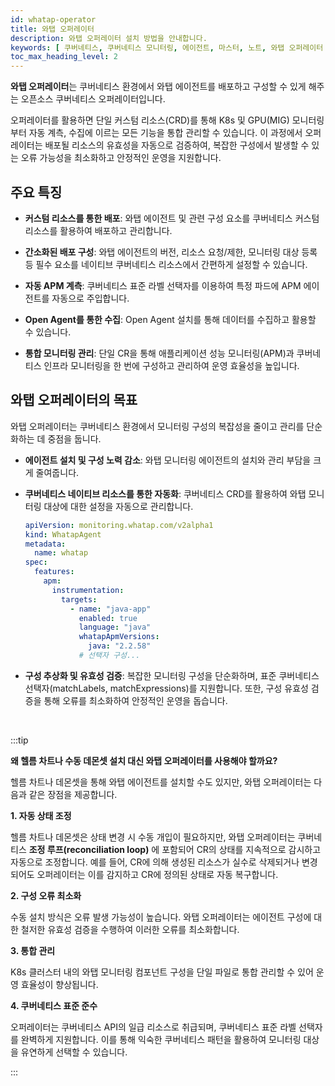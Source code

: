 ```yaml
---
id: whatap-operator
title: 와탭 오퍼레이터
description: 와탭 오퍼레이터 설치 방법을 안내합니다.
keywords: [ 쿠버네티스, 쿠버네티스 모니터링, 에이전트, 마스터, 노트, 와탭 오퍼레이터 설치 ]
toc_max_heading_level: 2
---
```


**와탭 오퍼레이터**는 쿠버네티스 환경에서 와탭 에이전트를 배포하고 구성할 수 있게 해주는 오픈소스 쿠버네티스 오퍼레이터입니다.

오퍼레이터를 활용하면 단일 커스텀 리소스(CRD)를 통해 K8s 및 GPU(MIG) 모니터링부터 자동 계측, <Cmdname sid="openmetrics" className="uitext" /> 수집에 이르는 모든 기능을 통합 관리할 수 있습니다. 이 과정에서 오퍼레이터는 배포될 리소스의 유효성을 자동으로 검증하여, 복잡한 구성에서 발생할 수 있는 오류 가능성을 최소화하고 안정적인 운영을 지원합니다.

## 주요 특징

* **커스텀 리소스를 통한 배포**: 와탭 에이전트 및 관련 구성 요소를 쿠버네티스 커스텀 리소스를 활용하여 배포하고 관리합니다.

* **간소화된 배포 구성**: 와탭 에이전트의 버전, 리소스 요청/제한, 모니터링 대상 등록 등 필수 요소를 네이티브 쿠버네티스 리소스에서 간편하게 설정할 수 있습니다.

* **자동 APM 계측**: 쿠버네티스 표준 라벨 선택자를 이용하여 특정 파드에 APM 에이전트를 자동으로 주입합니다.

* **Open Agent를 통한 <Cmdname sid="openmetrics" className="uitext" /> 수집**: Open Agent 설치를 통해 <Cmdname sid="openmetrics" className="uitext" /> 데이터를 수집하고 활용할 수 있습니다.

* **통합 모니터링 관리**: 단일 CR을 통해 애플리케이션 성능 모니터링(APM)과 쿠버네티스 인프라 모니터링을 한 번에 구성하고 관리하여 운영 효율성을 높입니다.

## **와탭 오퍼레이터의 목표**

와탭 오퍼레이터는 쿠버네티스 환경에서 모니터링 구성의 복잡성을 줄이고 관리를 단순화하는 데 중점을 둡니다.

* **에이전트 설치 및 구성 노력 감소**: 와탭 모니터링 에이전트의 설치와 관리 부담을 크게 줄여줍니다.

* **쿠버네티스 네이티브 리소스를 통한 자동화**: 쿠버네티스 CRD를 활용하여 와탭 모니터링 대상에 대한 설정을 자동으로 관리합니다.

    ```yaml
    apiVersion: monitoring.whatap.com/v2alpha1
    kind: WhatapAgent
    metadata:
      name: whatap
    spec:
      features:
        apm:
          instrumentation:
            targets:
              - name: "java-app"
                enabled: true
                language: "java"
                whatapApmVersions:
                  java: "2.2.58"
                # 선택자 구성...
    ```

* **구성 추상화 및 유효성 검증**: 복잡한 모니터링 구성을 단순화하며, 표준 쿠버네티스 선택자(matchLabels, matchExpressions)를 지원합니다. 또한, 구성 유효성 검증을 통해 오류를 최소화하여 안정적인 운영을 돕습니다.  

<br />

:::tip

**왜 헬름 차트나 수동 데몬셋 설치 대신 와탭 오퍼레이터를 사용해야 할까요?**

헬름 차트나 데몬셋을 통해 와탭 에이전트를 설치할 수도 있지만, 와탭 오퍼레이터는 다음과 같은 장점을 제공합니다.

**1. 자동 상태 조정**

헬름 차트나 데몬셋은 상태 변경 시 수동 개입이 필요하지만, 와탭 오퍼레이터는 쿠버네티스 **조정 루프(reconciliation loop)** 에 포함되어 CR의 상태를 지속적으로 감시하고 자동으로 조정합니다. 예를 들어, CR에 의해 생성된 리소스가 실수로 삭제되거나 변경되어도 오퍼레이터는 이를 감지하고 CR에 정의된 상태로 자동 복구합니다.

**2. 구성 오류 최소화**

수동 설치 방식은 오류 발생 가능성이 높습니다. 와탭 오퍼레이터는 에이전트 구성에 대한 철저한 유효성 검증을 수행하여 이러한 오류를 최소화합니다.

**3. 통합 관리**

K8s 클러스터 내의 와탭 모니터링 컴포넌트 구성을 단일 파일로 통합 관리할 수 있어 운영 효율성이 향상됩니다.

**4. 쿠버네티스 표준 준수**

오퍼레이터는 쿠버네티스 API의 일급 리소스로 취급되며, 쿠버네티스 표준 라벨 선택자를 완벽하게 지원합니다. 이를 통해 익숙한 쿠버네티스 패턴을 활용하여 모니터링 대상을 유연하게 선택할 수 있습니다.

:::